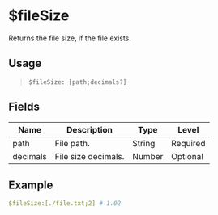 # $fileSize
Returns the file size, if the file exists.

## Usage
> `$fileSize: [path;decimals?]`

## Fields
| Name        | Description                               | Type   | Level    |
| ----------- | ----------------------------------------- | ------ | -------- |
| path        | File path.                                | String | Required |
| decimals    | File size decimals.                       | Number | Optional |

## Example
```yaml
$fileSize:[./file.txt;2] # 1.02
```